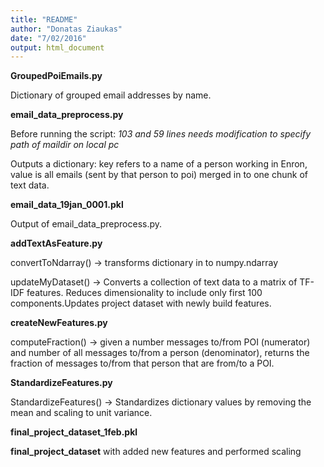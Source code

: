 ```yaml
---
title: "README"
author: "Donatas Ziaukas"
date: "7/02/2016"
output: html_document
---
```


__GroupedPoiEmails.py__

  Dictionary of grouped email addresses by name.

__email_data_preprocess.py__

   Before running the script: *103 and 59 lines needs modification to specify path of maildir on local pc*
   
   Outputs a dictionary: key refers to a name of a person working in Enron,
   value is all emails (sent by that person to poi) merged in to one chunk 
   of text data.

__email_data_19jan_0001.pkl__

   Output of email_data_preprocess.py.

__addTextAsFeature.py__

   convertToNdarray() -> transforms dictionary in to numpy.ndarray

   updateMyDataset() -> Converts a collection of text data to a matrix of TF-IDF features.
   Reduces dimensionality to include only first 100 components.Updates project dataset
   with newly build features.

__createNewFeatures.py__

   computeFraction() -> given a number messages to/from POI (numerator) 
        and number of all messages to/from a person (denominator),
        returns the fraction of messages to/from that person
        that are from/to a POI.

__StandardizeFeatures.py__

   StandardizeFeatures() -> Standardizes dictionary values by removing
   the mean and scaling to unit variance.

__final_project_dataset_1feb.pkl__

   __final_project_dataset__ with added new features and performed scaling